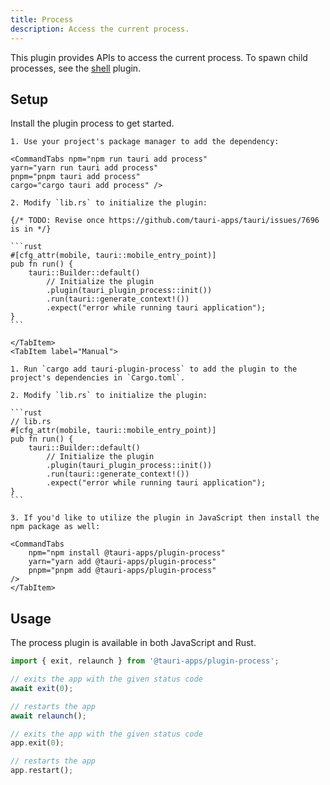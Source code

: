 ```yaml
---
title: Process
description: Access the current process.
---
```



<PluginLinks plugin="process" />

This plugin provides APIs to access the current process. To spawn child processes, see the [shell](/features/shell) plugin.

## Setup

Install the plugin process to get started.

<Tabs>
    <TabItem label="Automatic">

    1. Use your project's package manager to add the dependency:

    <CommandTabs npm="npm run tauri add process"
    yarn="yarn run tauri add process"
    pnpm="pnpm tauri add process"
    cargo="cargo tauri add process" />

    2. Modify `lib.rs` to initialize the plugin:

    {/* TODO: Revise once https://github.com/tauri-apps/tauri/issues/7696 is in */}

    ```rust
    #[cfg_attr(mobile, tauri::mobile_entry_point)]
    pub fn run() {
        tauri::Builder::default()
            // Initialize the plugin
            .plugin(tauri_plugin_process::init())
            .run(tauri::generate_context!())
            .expect("error while running tauri application");
    }
    ```

    </TabItem>
    <TabItem label="Manual">

    1. Run `cargo add tauri-plugin-process` to add the plugin to the project's dependencies in `Cargo.toml`.

    2. Modify `lib.rs` to initialize the plugin:

    ```rust
    // lib.rs
    #[cfg_attr(mobile, tauri::mobile_entry_point)]
    pub fn run() {
        tauri::Builder::default()
            // Initialize the plugin
            .plugin(tauri_plugin_process::init())
            .run(tauri::generate_context!())
            .expect("error while running tauri application");
    }
    ```

    3. If you'd like to utilize the plugin in JavaScript then install the npm package as well:

    <CommandTabs
        npm="npm install @tauri-apps/plugin-process"
        yarn="yarn add @tauri-apps/plugin-process"
        pnpm="pnpm add @tauri-apps/plugin-process"
    />
    </TabItem>

</Tabs>

## Usage

The process plugin is available in both JavaScript and Rust.

<Tabs>
<TabItem label="JavaScript">

```js
import { exit, relaunch } from '@tauri-apps/plugin-process';

// exits the app with the given status code
await exit(0);

// restarts the app
await relaunch();
```

</TabItem>
<TabItem label="Rust">

```rust
// exits the app with the given status code
app.exit(0);

// restarts the app
app.restart();

```

</TabItem>
</Tabs>

